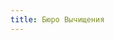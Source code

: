 ```yaml
---
title: Бюро Вычищения
---
```


<Audio fixed src="/menu/guidebook/guilds/purge-bureau/The Heavy - Can't Play Dead.mp3" />

<ButtonCover noZoom title="Бюро Вычищения" src="/menu/guidebook/guilds/purge-bureau/pic.jpg" author="Vladimir Matyukhin" authorHref="https://www.artstation.com/freetime"/>
<BlockquoteBox text attention>
    Бюро Вычищения это международная организация, созданная в Последней Республике Луат при поддержке Адмиралтейства, занимающаяся уничтожением мороков Туманов Руин и исследованием самого феномена.

    По всему миру Бюро занимается вычищением руин от орд мороков и туманов. Но помимо прочего, Бюро занимается разными специальными операциями в интересах Последней Республики и, реже, Адмиралтейства.
</BlockquoteBox>

#### Государства-члены организации Бюро Вычищения
[→ Последняя Республика Луат ](/menu/navigation/states/luat/) <br/>
[→ Коркафт ](/menu/navigation/states/korkaft/) <br/>
[→ Вече Тейель ](/menu/navigation/states/teyel/) <br/>

# Цели и задачи
* **Агенты Чистки** — специальные операции по обнаружению и исследованию Туманов Руин.
* **Гарнизоны Чистки** — оборона особенно уязвимых поселений, предупредительная зачистка новообразовавшихся туманов.
* **Легионы Чистки** — оборона воинских частей Бюро, истребление мороков и зачистка руин.

# Состав
* **Головной агент Бюро Вычищения.** Лидер организации, координирующий действия агентов, гарнизонов и легионов.
* **Агенты Бюро Вычищения.** Разнообразные специалисты, часто маги. Изучают явления туманов, нередко для этого внедряются в другие государства.  
*Иерархия: Агент I Ранга → Агент II Ранга → Агент III Ранга.*
* **Легионеры Бюро Вычищения.** Воины, занимающиеся зачисткой «туманных» областей, обороной пограничных и уязвимых городов и поселений.  
*Иерархия: соотносится с иерархией в армии Последней Республики.*

# Конфронтация 
Бюро Вычищения — прямой конкурент организации *Искра*. В отличие от Искры, Бюро активно применяет магию в исследовании Туманов и борьбе с ними; например, специальные артефакты позволяют начать очищать воздух еще до начала предстоящей битвы.
* Бюро, в отличие от Искры, **в первую очередь занимается зачисткой мороков и уничтожением Туманов**.
* *В неостановимой конкуренции обе организации нередко пытаются друг другу поднасрать.*

# Методы
* **Эдикт вычищения** — особый приказ, направляющий немалочисленные силы с целью зачистки большого «туманного» региона. *Спасение местного населения не в приоритете.*
* **Генеральная уборка** — совместная работа агентов и легионеров Бюро Вычищения с применением множественных магических артефактов, призванная уничтожить туман и его следы на местности.
* **Приманка** - диверсионный приказ призванный привлечь мороков Туманов в конкретное место. Как правило исполняется агентами внедренными в Искру.

# Инструментарий
* **Револьверные карабины Кратча** — снабженные оптическими прицелами идеальной калибровки, карабины Кратча позволяют приблизиться к мороку чтобы видеть его сердце, не попав при этом в зону его досигаемости.
* **Артефакты фильтрации** — сложные магические устройства, фильтрующие воздух в области. *Основной инструмент приказа «генеральной уборки».*
* **Артефакты аттракции** — сложные магические устройства, притягивающие мороков в область.

*Схемы магических артефактов Бюро засекречены.*

# Выход из гильдии
Легионеры Бюро Вычищения могут свободно покинуть гильдию и получить рекомендацию, которая станет сильным аргументом при поступлении на службу практически куда угодно.

Агенты Бюро, как и агенты Госприказа Луата, могут лишь добиться отставки по возрасту или состоянию здоровья, после чего на них накладываются некоторые ограничения, а организация о них никогда забывает.

# Важные персонажи
<CharacterList guildFilter="Бюро"/>
